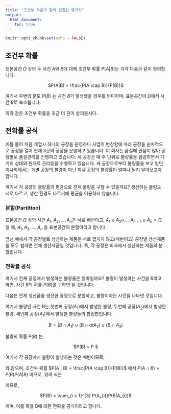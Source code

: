 ```yaml
---
title: "조건부 확률과 함께 연결된 몇가지"
output: 
  html_document:
    toc: true
---
```


```r
knitr::opts_chunk$set(echo = FALSE)
```

## 조건부 확률

표본공간 $\Omega$ 상의 두 사건 $A$와 $B$에 대해 조건부 확률 $P(A|B)$는 각각 다음과 같이 정의합니다.

<p align="center">$P(A|B) = \frac{P(A \cap B)}{P(B)}$</p>

여기서 우변의 분모 $P(B)$ 는 사건 $B$가 발생했을 경우를 의미하며, 표본공간이 $\Omega$에서 사건 $B$로 축소됩니다. 

이와 같은 조건부 확률을 조금 더 깊이 살펴봅시다.


## 전확률 공식

예를 들어 처음 개업시 하나의 공장을 운영하다 사업이 번창함에 따라 공장을 순차적으로 공장을 열어 현재 3곳의 공장을 운영하고 있습니다. 이 회사는 품질에 관심이 많아 공장별로 품질관리를 진행하고 있습니다.
세 공장은 매 주 단위로 불량률을 점검하면서 기기의 상태와 원재료 관리등을 수행하고 있습니다. 세 공장으로부터 불량률을 보고 받던 이사회에서는 개별 공장의 불량이 아닌 회사 공정의 불량률이 얼마나 될지 알아보고자 합니다.

여기서 각 공장의 불량률의 평균으로 전체 불량을 구할 수 있을까요? 
생산하는 물량도 서로 다르고, 생산 환경도 다르기에 평균을 이용하지 않습니다.

### 분할(Partition)
표본공간 $\Omega$ 상의 사건 $A_{1}, A_{2}, ..., A_{n}$은 서로 배반이고, $A_{1} \cup A_{2} \cup , ...A_{n-1} \cup A_{n} = \Omega$ 일 때, $A_{1}, A_{2}, ..., A_{n}$ 을 표본공간의 분할이라고 합니다.

앞선 예에서 각 공장별로 생산하는 제품은 서로 겹치지 않고(배반이고) 공장별 생산제품을 모두 합하면 전체 생산제품일 것입니다. 즉, 각 공장은 회사에서 생산하는 제품의 분할입니다.

### 전확률 공식

여기서 전체 공장에서 발생하는 불량율은 얼마일까요?
불량이 발생하는 사건을 $B$라고 하면, 사건 $B$의 확률 $P(B)$를 구하면 될 것입니다.

다음은 전체 생산품을 생산한 공장으로 분할하고, 불량이라는 사건을 나타낸 것입니다.


여기서 불량인 사건 B는 첫번째 공장($A_{1}$)에서 발생한 불량, 두번째 공장($A_{2}$)에서 발생한 불량, 세번째 공장($A_{1}$)에서 발생한 불량들의 합집합입니다.

<p align="center">$B = (B \cap A_{1}) \cup (B \cap at A_{2}) \cup (B \cap A_{3})$</p>

불량의 확률 $P(B)$ 는, 

<p align="center">$P(B) = P \left[ (B \cap A_{1}) \cup (B \cap A_{2}) \cup (B \cap A_{3})  \right] $</p>

여기서 각 공장에서 불량이 발생하는 것은 배반이므로, 

\begin{align*}
P(B) & =  P(B \cap A_{1}) + P(B \cap A_{2}) + P(B \cap A_{3}) \\
& =  \sum_{i = 1}^{3} P(B \cap A_{i})
\end{align*}

와 같으며, 조건부 확률 $P(A | B) = \frac{P(A \cap B)}{P(B)}$ 에서 $P(A \cap B) = P(B)P(A|B)$ 이므로, 위의 식은

\begin{align*}
\sum_{i = 1}^{3} P(B \cap A_{i}) & = \sum_{i = 1}^{3} P(A_{i})P(B|A_{i}) 
\end{align*}

이므로,

<p align="center">$P(B) = \sum_{i = 1}^{3} P(A_{i})P(B|A_{i})$</p>

이며, 이를 확률 B에 대한 전확률 공식이라고 합니다.
